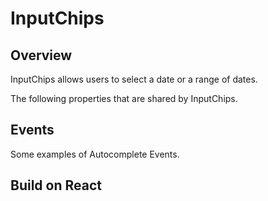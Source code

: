 
# InputChips


## Overview

InputChips allows users to select a date or a range of dates.

<Canvas of={InputChipsStories.Properties}></Canvas>

<Meta isTemplate />

The following properties that are shared by InputChips.

<Controls />

## Events

Some examples of Autocomplete Events.

<Source of={InputChipsStories.Events} />

## Build on React

<Source of={InputChipsStories.FrameworkReact} />